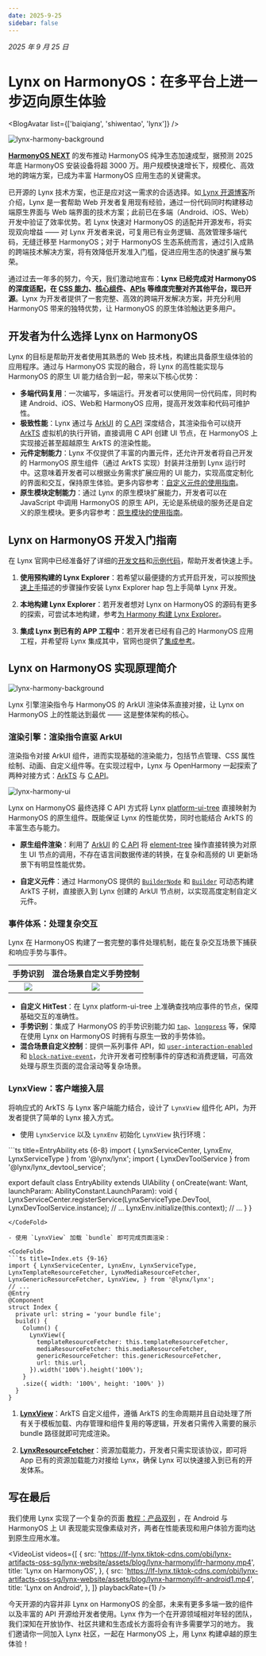 ```yaml
---
date: 2025-9-25
sidebar: false
---
```



_2025 年 9 月 25 日_

# Lynx on HarmonyOS：在多平台上进一步迈向原生体验

<BlogAvatar list={['baiqiang', 'shiwentao', 'lynx']} />

![lynx-harmony-background](https://lf-lynx.tiktok-cdns.com/obj/lynx-artifacts-oss-sg/lynx-website/assets/blog/lynx-harmony/lynx-harmony-background1.png)

[**HarmonyOS NEXT**](https://consumer.huawei.com/cn/harmonyos-next/) 的发布推动 HarmonyOS 纯净生态加速成型，据预测 2025 年底 HarmonyOS 安装设备将超 3000 万。用户规模快速增长下，规模化、高效地的跨端方案，已成为丰富 HarmonyOS 应用生态的关键需求。

已开源的 Lynx 技术方案，也正是应对这一需求的合适选择。如[ Lynx 开源博客](/blog/lynx-unlock-native-for-more.html)所介绍，Lynx 是一套帮助 Web 开发者复用现有经验，通过一份代码同时构建移动端原生界面与 Web 端界面的技术方案；此前已在多端（Android、iOS、Web）开发中验证了效率优势。若 Lynx 快速对 HarmonyOS 的适配并开源发布，将实现双向增益 —— 对 Lynx 开发者来说，可复用已有业务逻辑、高效管理多端代码，无缝迁移至 HarmonyOS；对于 HarmonyOS 生态系统而言，通过引入成熟的跨端技术解决方案，将有效降低开发准入门槛，促进应用生态的快速扩展与繁荣。

通过过去一年多的努力，今天，我们激动地宣布：**Lynx 已经完成对 HarmonyOS 的深度适配，在 [CSS 能力](/guide/ui/styling.html)、[核心组件](/api/elements/built-in/view.html)、[APIs](/api/index.html) 等维度完整对齐其他平台，现已开源**。Lynx 为开发者提供了一套完整、高效的跨端开发解决方案，并充分利用 HarmonyOS 带来的独特优势，让 HarmonyOS 的原生体验触达更多用户。

## 开发者为什么选择 Lynx on HarmonyOS

Lynx 的目标是帮助开发者使用其熟悉的 Web 技术栈，构建出具备原生级体验的应用程序。通过与 HarmonyOS 实现的融合，将 Lynx 的高性能实现与 HarmonyOS 的原生 UI 能力结合到一起，带来以下核心优势：

- **多端代码复用**：一次编写，多端运行。开发者可以使用同一份代码库，同时构建 Android、iOS、Web和 HarmonyOS 应用，提高开发效率和代码可维护性。
- **极致性能**：Lynx 通过与 [ArkUI](https://developer.huawei.com/consumer/cn/doc/harmonyos-guides/arkui-overview) 的 [C API](https://developer.huawei.com/consumer/cn/doc/harmonyos-guides/ndk-build-ui-overview) 深度结合，其渲染指令可以绕开 [ArkTS](https://developer.huawei.com/consumer/cn/doc/harmonyos-guides/arkts-overview) 虚拟机的执行开销，直接调用 C API 创建 UI 节点，在 HarmonyOS 上实现接近甚至超越原生 ArkTS 的渲染性能。
- **元件定制能力**：Lynx 不仅提供了丰富的内置元件，还允许开发者将自己开发的 HarmonyOS 原生组件（通过 ArkTS 实现）封装并注册到 Lynx 运行时中。这意味着开发者可以根据业务需求扩展应用的 UI 能力，实现高度定制化的界面和交互，保持原生体验。更多内容参考：[自定义元件的使用指南](/zh/guide/custom-native-component.html#platform=harmony)。
- **原生模块定制能力**：通过 Lynx 的原生模块扩展能力，开发者可以在 JavaScript 中调用 HarmonyOS 的原生 API，无论是系统级的服务还是自定义的原生模块。更多内容参考：[原生模块的使用指南](/zh/guide/use-native-modules.html#platform=harmony)。

## Lynx on HarmonyOS 开发入门指南

在 Lynx 官网中已经准备好了详细的[开发文档](/guide/start/integrate-with-existing-apps.html)和[示例代码](https://github.com/lynx-family/integrating-lynx-demo-projects/tree/main/harmony/HarmonyEmptyProject)，帮助开发者快速上手。

1. **使用预构建的 Lynx Explorer**：若希望以最便捷的方式开启开发，可以按照[快速上手](/guide/start/quick-start.html)描述的步骤操作安装 Lynx Explorer hap 包上手简单 Lynx 开发。

1. **本地构建 Lynx Explorer**：若开发者想对 Lynx on HarmonyOS 的源码有更多的探索，可尝试本地构建，参考[为 Harmony 构建 Lynx Explorer](https://github.com/lynx-family/lynx/tree/develop/explorer/harmony)。

1. **集成 Lynx 到已有的 APP 工程中**：若开发者已经有自己的 HarmonyOS 应用工程，并希望将 Lynx 集成其中，官网也提供了[集成参考](/guide/start/integrate-with-existing-apps.html#platform=harmony)。


## Lynx on HarmonyOS 实现原理简介

![lynx-harmony-background](https://lf-lynx.tiktok-cdns.com/obj/lynx-artifacts-oss-sg/lynx-website/assets/blog/lynx-harmony/lynx-harmony-impl.png)

Lynx 引擎渲染指令与 HarmonyOS 的 ArkUI 渲染体系直接对接，让 Lynx on HarmonyOS 上的性能达到最优 —— 这是整体架构的核心。

### 渲染引擎：渲染指令直驱 ArkUI

渲染指令对接 ArkUI 组件，进而实现基础的渲染能力，包括节点管理、CSS 属性绘制、动画、自定义组件等。在实现过程中，Lynx 与 OpenHarmony 一起探索了两种对接方式：[ArkTS](https://developer.huawei.com/consumer/cn/doc/harmonyos-guides/arkts-ui-development-overview) 与 [C API](https://developer.huawei.com/consumer/cn/doc/harmonyos-guides/ndk-build-ui-overview)。

![lynx-harmony-ui](https://lf-lynx.tiktok-cdns.com/obj/lynx-artifacts-oss-sg/lynx-website/assets/blog/lynx-harmony/lynx-harmony-ui.png)

Lynx on HarmonyOS 最终选择 C API 方式将 Lynx [platform-ui-tree](https://lynxjs.org/guide/spec.html#platform-ui-tree) 直接映射为 HarmonyOS 的原生组件。既能保证 Lynx 的性能优势，同时也能结合 ArkTS 的丰富生态与能力。

- **原生组件渲染**：利用了 [ArkUI](https://developer.huawei.com/consumer/cn/doc/harmonyos-guides/arkui-overview) 的 [C API](https://developer.huawei.com/consumer/cn/doc/harmonyos-guides/ndk-build-ui-overview) 将 [element-tree](https://lynxjs.org/guide/spec.html#element-tree) 操作直接转换为对原生 UI 节点的调用，不存在语言间数据传递的转换，在复杂和高频的 UI 更新场景下有明显性能优势。

- **自定义元件**：通过 HarmonyOS 提供的 [`BuilderNode`](https://developer.huawei.com/consumer/cn/doc/harmonyos-guides/arkts-user-defined-arktsnode-buildernode) 和 [`Builder`](https://developer.huawei.com/consumer/cn/doc/harmonyos-guides/arkts-builder) 可动态构建 ArkTS 子树，直接嵌入到 Lynx 创建的 ArkUI 节点树，以实现高度定制自定义元件。

### 事件体系：处理复杂交互

Lynx 在 HarmonyOS 构建了一套完整的事件处理机制，能在复杂交互场景下捕获和响应手势与事件。

<table
  rules="none"
  align="center"
  width="100%"
  style={{ tableLayout: 'fixed' }}
>
  <thead align="center">
    <th colSpan={1}>
      <span style={{ fontWeight: 'bold' }}>
        手势识别
      </span>
    </th>
    <th colSpan={1}>
      <span style={{ fontWeight: 'bold' }}>
        混合场景自定义手势控制
      </span>
    </th>
  </thead>
  <tr >
    <td style={{ padding: '15px 0 15px 15px' }}>
      <center>
        <img
          src="https://lf-lynx.tiktok-cdns.com/obj/lynx-artifacts-oss-sg/lynx-website/assets/blog/lynx-harmony/base-event.gif"
          style={{ width: '200px',height:'380px',aspectRatio: '1/1' }}
        />
      </center>
    </td>
  <td style={{ padding: '15px 0 15px 15px' }}>
      <center>
        <img
          src="https://lf-lynx.tiktok-cdns.com/obj/lynx-artifacts-oss-sg/lynx-website/assets/blog/lynx-harmony/complex-event.gif"
          style={{ width: '200px',height:'380px',aspectRatio: '1/1' }}
        />
      </center>
    </td>

  </tr>
</table>


- **自定义 HitTest**：在 Lynx platform-ui-tree 上准确查找响应事件的节点，保障基础交互的准确性。
- **手势识别**：集成了 HarmonyOS 的手势识别能力如 [`tap`](https://lynxjs.org/api/lynx-api/event/touch-event#tap)、[`longpress`](https://lynxjs.org/api/lynx-api/event/touch-event#longpress) 等，保障在使用 Lynx on HarmonyOS 时拥有与原生一致的手势体验。
- **混合场景自定义控制**：提供一系列事件 API，如 [`user-interaction-enabled`](https://lynxjs.org/api/elements/built-in/view.html#user-interaction-enabled) 和 [`block-native-event`](https://lynxjs.org/api/elements/built-in/view.html#block-native-event)，允许开发者可控制事件的穿透和消费逻辑，可高效处理与原生页面的混合滚动等复杂场景。

### LynxView：客户端接入层

将响应式的 ArkTS 与 Lynx 客户端能力结合，设计了 `LynxView` 组件化 API，为开发者提供了简单的 Lynx 接入方式。

- 使用 `LynxService` 以及 `LynxEnv` 初始化 `LynxView` 执行环境：
<CodeFold>
```ts title=EntryAbility.ets {6-8}
import { LynxServiceCenter, LynxEnv, LynxServiceType } from '@lynx/lynx';
import { LynxDevToolService } from '@lynx/lynx_devtool_service';

export default class EntryAbility extends UIAbility {
  onCreate(want: Want, launchParam: AbilityConstant.LaunchParam): void {
    LynxServiceCenter.registerService(LynxServiceType.DevTool, LynxDevToolService.instance);
    // ...
    LynxEnv.initialize(this.context);
    // ...
  }
}
```
</CodeFold>

- 使用 `LynxView` 加载 `bundle` 即可完成页面渲染：

<CodeFold>
```ts title=Index.ets {9-16}
import { LynxServiceCenter, LynxEnv, LynxServiceType, LynxTemplateResourceFetcher, LynxMediaResourceFetcher, LynxGenericResourceFetcher, LynxView, } from '@lynx/lynx';
// ...
@Entry
@Component
struct Index {
  private url: string = 'your bundle file';
  build() {
    Column() {
      LynxView({
        templateResourceFetcher: this.templateResourceFetcher,
        mediaResourceFetcher: this.mediaResourceFetcher,
        genericResourceFetcher: this.genericResourceFetcher,
        url: this.url,
      }).width('100%').height('100%');
    }
    .size({ width: '100%', height: '100%' })
  }
}
````
</CodeFold>

1. **[LynxView](/api/lynx-native-api/lynx-view/load-template.html#harmony)**：ArkTS 自定义组件，遵循 ArkTS 的生命周期并且自动处理了所有关于模板加载、内存管理和组件复用的等逻辑，开发者只需传入需要的展示 bundle 路径就即可完成渲染。

1. **[LynxResourceFetcher](/api/lynx-native-api/lynx-generic-resource-fetcher/fetch-resource.html#harmony)**：资源加载能力，开发者只需实现该协议，即可将 App 已有的资源加载能力对接给 Lynx，确保 Lynx 可以快速接入到已有的开发体系。

## 写在最后
我们使用 Lynx 实现了一个复杂的页面 [教程：产品双列](/guide/start/tutorial-gallery.html) ，在 Android 与 HarmonyOS 上 UI 表现能实现像素级对齐，两者在性能表现和用户体验方面均达到原生应用水准。

<VideoList
  videos={[
    {
      src: 'https://lf-lynx.tiktok-cdns.com/obj/lynx-artifacts-oss-sg/lynx-website/assets/blog/lynx-harmony/ifr-harmony.mp4',
      title: 'Lynx on HarmonyOS',
    },
    {
      src: 'https://lf-lynx.tiktok-cdns.com/obj/lynx-artifacts-oss-sg/lynx-website/assets/blog/lynx-harmony/ifr-android1.mp4',
      title: 'Lynx on Android',
    },
  ]}
  playbackRate={1}
/>

今天开源的内容并非 Lynx on HarmonyOS 的全部，未来有更多多端一致的组件以及丰富的 API 开源给开发者使用。Lynx 作为一个在开源领域相对年轻的团队，我们深知在开放协作、社区共建和生态成长方面将会有许多需要学习的地方。
我们邀请你一同加入 Lynx 社区，一起在 HarmonyOS 上，用 Lynx 构建卓越的原生体验！
